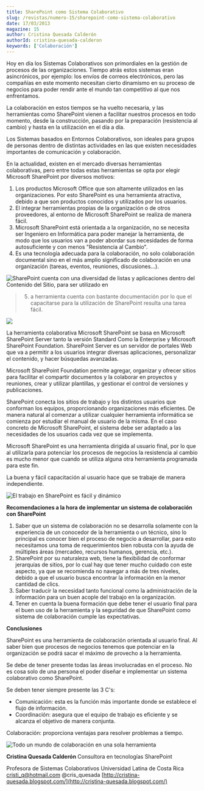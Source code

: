 ```yaml
---
title: SharePoint como Sistema Colaborativo
slug: /revistas/numero-15/sharepoint-como-sistema-colaborativo
date: 17/03/2013
magazine: 15
author: Cristina Quesada Calderón
authorId: cristina-quesada-calderon
keywords: ['Colaboración']
---
```






Hoy en día los Sistemas Colaborativos son primordiales en la gestión de procesos de las organizaciones. Tiempo atrás estos sistemas eran asincrónicos, por ejemplo: los envíos de correos electrónicos, pero las compañías en este momento necesitan cierto dinamismo en su proceso de negocios para poder rendir ante el mundo tan competitivo al que nos enfrentamos.

La colaboración en estos tiempos se ha vuelto necesaria, y las herramientas como SharePoint vienen a facilitar nuestros procesos en todo momento, desde la construcción, pasando por la preparación (resistencia al cambio) y hasta en la utilización en el día a día.

Los Sistemas basados en Entornos Colaborativos, son ideales para grupos de personas dentro de distintas actividades en las que existen necesidades importantes de comunicación y colaboración.

En la actualidad, existen en el mercado diversas herramientas colaborativas, pero entre todas estas herramientas se opta por elegir Microsoft SharePoint por diversos motivos:

1. Los productos Microsoft Office que son altamente utilizados en las organizaciones. Por esto SharePoint es una herramienta atractiva, debido a que son productos conocidos y utilizados por los usuarios.
2. El integrar herramientas propias de la organización o de otros proveedores, al entorno de Microsoft SharePoint se realiza de manera fácil.
3. Microsoft SharePoint está orientada a la organización, no se necesita ser Ingeniero en Informática para poder manejar la herramienta, de modo que los usuarios van a poder abordar sus necesidades de forma autosuficiente y con menos "Resistencia al Cambio".
4. Es una tecnología adecuada para la colaboración, no solo colaboración documental sino en el más amplio significado de colaboración en una organización (tareas, eventos, reuniones, discusiones...).


![SharePoint cuenta con una diversidad de listas y aplicaciones dentro del Contenido del Sitio, para ser utilizado en](../../../images/numero15/sharepoint-sistema-colaborativo/image1.png)


> 5. a herramienta cuenta con bastante documentación por lo que el capacitarse para la utilización de SharePoint resulta una tarea fácil.


![](../../../images/numero15/sharepoint-sistema-colaborativo/image2.png)

La herramienta colaborativa Microsoft SharePoint se basa en Microsoft SharePoint Server tanto la versión Standard Como la Enterprise y Microsoft SharePoint Foundation. SharePoint Server es un servidor de portales Web que va a permitir a los usuarios integrar diversas aplicaciones, personalizar el contenido, y hacer búsquedas avanzadas.

Microsoft SharePoint Foundation permite agregar, organizar y ofrecer sitios para facilitar el compartir documentos y la colaborar en proyectos y reuniones, crear y utilizar plantillas, y gestionar el control de versiones y publicaciones.

SharePoint conecta los sitios de trabajo y los distintos usuarios que conforman los equipos, proporcionando organizaciones más eficientes.
De manera natural al comenzar a utilizar cualquier herramienta informática se comienza por estudiar el manual de usuario de la misma. En el caso concreto de Microsoft SharePoint, el sistema debe ser adaptado a las necesidades de los usuarios cada vez que se implementa.

Microsoft SharePoint es una herramienta dirigida al usuario final, por lo que al utilizarla para potenciar los procesos de negocios la resistencia al cambio es mucho menor que cuando se utiliza alguna otra herramienta programada para este fin.

La buena y fácil capacitación al usuario hace que se trabaje de manera independiente.

![El trabajo en SharePoint es fácil y dinámico](../../../images/numero15/sharepoint-sistema-colaborativo/image3.png)

**Recomendaciones a la hora de implementar un sistema de colaboración con SharePoint**

1. Saber que un sistema de colaboración no se desarrolla solamente con la experiencia de un conocedor de la herramienta o un técnico, sino lo principal es conocer bien el proceso de negocio a desarrollar, para esto necesitamos una toma de requerimientos bien robusta con la ayuda de múltiples áreas (mercadeo, recursos humanos, gerencia, etc.).
2. SharePoint por su naturaleza web, tiene la flexibilidad de conformar jerarquías de sitios, por lo cual hay que tener mucho cuidado con este aspecto, ya que se recomienda no navegar a más de tres niveles, debido a que el usuario busca encontrar la información en la menor cantidad de clics.
3. Saber traducir la necesidad tanto funcional como la administración de la información para un buen acople del trabajo en la organización.
4. Tener en cuenta la buena formación que debe tener el usuario final para el buen uso de la herramienta y la seguridad de que SharePoint como sistema de colaboración cumple las expectativas.


**Conclusiones**

SharePoint es una herramienta de colaboración orientada al usuario final. Al saber bien que procesos de negocios tenemos que potenciar en la organización se podrá sacar el máximo de provecho a la herramienta.

Se debe de tener presente todas las áreas involucradas en el proceso. No es cosa solo de una persona el poder diseñar e implementar un sistema colaborativo como SharePoint.

Se deben tener siempre presente las 3 C's:

- Comunicación: esta es la función más importante donde se establece el flujo de información.
- Coordinación: asegura que el equipo de trabajo es eficiente y se alcanza el objetivo de manera conjunta.


Colaboración: proporciona ventajas para resolver problemas a tiempo.

![Todo un mundo de colaboración en una sola herramienta](../../../images/numero15/sharepoint-sistema-colaborativo/image4.png)



**Cristina Quesada Calderón**
 Consultora en tecnologías SharePoint

Profesora de Sistemas Colaborativos Universidad Latina de Costa Rica
 [cristi\_q@hotmail.com](mailto:cristi_q@hotmail.com) 
 @cris\_quesada
 [http://cristina-quesada.blogspot.com/](http://cristina-quesada.blogspot.com/)

